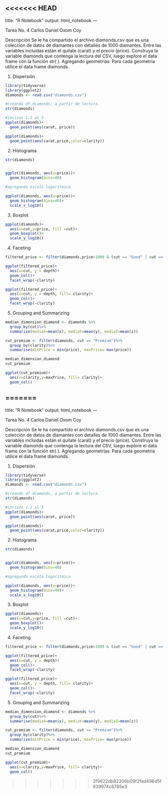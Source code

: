<<<<<<< HEAD
---
title: "R Notebook"
output: html_notebook
---

Tarea No. 4 
Carlos Daniel Oxom Coy

Descripción
Se le ha compartido el archivo diamonds.csv que es una colección de datos de diamantes con
detalles de 1000 diamantes. Entre las variables incluidas están el quilate (carat) y el precio
(price).
Construya la variable diamonds que contenga la lectura del CSV, luego explore el data frame con
la función str( ).
Agregando geometrías: Para cada geometría utilice el data frame diamonds.

1. Dispersión

```r

library(tidyverse)
library(ggplot2)
diamonds <- read.csv("diamonds.csv")

#creando df diamonds, a partir de lectura. 
str(diamonds)

#incisos 1.1 al 3 
ggplot(diamonds)+
  geom_point(aes(carat, price))

ggplot(diamonds)+
  geom_point(aes(carat,price,color=clarity))

```
2. Histograma
```r
str(diamonds)


ggplot(diamonds, aes(x=price))+
  geom_histogram(bins=40)

#agregando escala logaritmica

ggplot(diamonds, aes(x=price))+
  geom_histogram(bins=40)+
  scale_x_log10()

```

3. Boxplot

```r
ggplot(diamonds)+
  aes(x=cut,y=price, fill =cut)+
  geom_boxplot()+
  scale_y_log10()
```
4. Faceting
```r

filtered_price <- filter(diamonds,price>1000 & (cut == "Good" | cut == "Ideal" | cut =="Premium"))

ggplot(filtered_price)+
  aes(x=cut, y = depth)+
  geom_col()+
  facet_wrap(~clarity)

ggplot(filtered_price)+
  aes(x=cut, y = depth, fill= clarity)+
  geom_col()+
  facet_wrap(~clarity)

```
5. Grouping and Summarizing
```r
median_dimension_diamond <- diamonds %>%
  group_by(cut)%>%
  summarise(mediaX=mean(x), mediaY=mean(y), mediaZ=mean(z))

cut_premium <- filter(diamonds, cut == "Premium")%>%
  group_by(clarity)%>%
  summarise(minPrice = min(price), maxPrice= max(price))

median_dimension_diamond
cut_premium
```


```r
ggplot(cut_premium)+
  aes(x=clarity,y=maxPrice, fill= clarity)+
  geom_col()

```

=======
---
title: "R Notebook"
output: html_notebook
---

Tarea No. 4 
Carlos Daniel Oxom Coy

Descripción
Se le ha compartido el archivo diamonds.csv que es una colección de datos de diamantes con
detalles de 1000 diamantes. Entre las variables incluidas están el quilate (carat) y el precio
(price).
Construya la variable diamonds que contenga la lectura del CSV, luego explore el data frame con
la función str( ).
Agregando geometrías: Para cada geometría utilice el data frame diamonds.

1. Dispersión

```r

library(tidyverse)
library(ggplot2)
diamonds <- read.csv("diamonds.csv")

#creando df diamonds, a partir de lectura. 
str(diamonds)

#incisos 1.1 al 3 
ggplot(diamonds)+
  geom_point(aes(carat, price))

ggplot(diamonds)+
  geom_point(aes(carat,price,color=clarity))

```
2. Histograma
```r
str(diamonds)


ggplot(diamonds, aes(x=price))+
  geom_histogram(bins=40)

#agregando escala logaritmica

ggplot(diamonds, aes(x=price))+
  geom_histogram(bins=40)+
  scale_x_log10()

```

3. Boxplot

```r
ggplot(diamonds)+
  aes(x=cut,y=price, fill =cut)+
  geom_boxplot()+
  scale_y_log10()
```
4. Faceting
```r

filtered_price <- filter(diamonds,price>1000 & (cut == "Good" | cut == "Ideal" | cut =="Premium"))

ggplot(filtered_price)+
  aes(x=cut, y = depth)+
  geom_col()+
  facet_wrap(~clarity)

ggplot(filtered_price)+
  aes(x=cut, y = depth, fill= clarity)+
  geom_col()+
  facet_wrap(~clarity)

```
5. Grouping and Summarizing
```r
median_dimension_diamond <- diamonds %>%
  group_by(cut)%>%
  summarise(mediaX=mean(x), mediaY=mean(y), mediaZ=mean(z))

cut_premium <- filter(diamonds, cut == "Premium")%>%
  group_by(clarity)%>%
  summarise(minPrice = min(price), maxPrice= max(price))

median_dimension_diamond
cut_premium
```


```r
ggplot(cut_premium)+
  aes(x=clarity,y=maxPrice, fill= clarity)+
  geom_col()

```

>>>>>>> 2f9622db82206b09f2fad496d5f939974c8785e3
